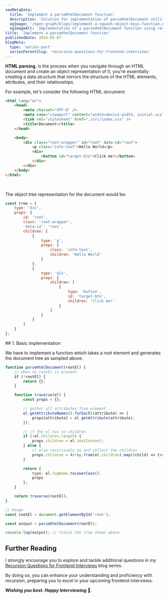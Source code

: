 ```yaml
---
seoMetaData:
  title: 'Implement a parseHtmlDocument function'
  description: 'Solution for implementation of parseHtmlDocument utility function question using recursion asked in frontend interviews.'
  ogImage: '/open-graph/blogs/implement-a-squash-object-keys-function.webp'
  ogImageAlt: 'Implementation of a parseHtmlDocument function using recursion'
title: 'Implement a parseHtmlDocument function'
publishedDate: 2024-05-07
blogMeta:
  type: 'series-part'
  seriesParentSlug: 'recursion-questions-for-frontend-interviews'
---
```


**HTML parsing**, is the process when you navigate through an HTML document and create an object representation of it, you're essentially creating a data structure that mirrors the structure of the HTML elements, attributes, and their relationships.

For example, let's consider the following HTML document:

```html title="./sampleDocument.html"
<html lang="en">
	<head>
		<meta charset="UTF-8" />
		<meta name="viewport" content="width=device-width, initial-scale=1.0" />
		<link rel="stylesheet" href="./src/index.css" />
		<title>Document</title>
	</head>

	<body>
		<div class="root-wrapper" id="root" data-id="root">
			<p class="info-text">Hello World</p>
			<div>
				<button id="target-btn">Click me!</button>
			</div>
		</div>
	</body>
</html>
```

<br />

The object tree representation for the document would be:

```js title="./src/sampleTree.js"
const tree = {
	type: 'div',
	props: {
		id: 'root',
		class: 'root-wrapper',
		'data-id': 'root',
		children: [
			{
				type: 'p',
				props: {
					class: 'info-text',
					children: 'Hello World'
				}
			},
			{
				type: 'div',
				props: {
					children: [
						{
							type: 'button',
							id: 'target-btn',
							children: 'Click me!'
						}
					]
				}
			}
		]
	}
};
```

<section>
## 1. Basic implementation

We have to implement a <InlineCode code="parseHtmlDocument()"/> function which takes a root element and generates the document tree as sampled above.

```js title="./src/parseHtmlDocument.js"
function parseHtmlDocument(rootEl) {
	// when no rootEl is present
	if (!rootEl) {
		return {};
	}

	function traverse(el) {
		const props = {};

		// gather all attributes from element
		el.getAttributeNames().forEach((attribute) => {
			props[attribute] = el.getAttribute(attribute);
		});

		// if the el has no children
		if (!el.children.length) {
			props.children = el.textContent;
		} else {
			// else recursively go and collect the children
			props.children = Array.from(el.children).map((child) => traverse(child));
		}

		return {
			type: el.tagName.toLowerCase(),
			props
		};
	}

	return traverse(rootEl);
}

// Usage
const rootEl = document.getElementById('root');

const output = parseHtmlDocument(rootEl);

console.log(output); // Yields the tree shown above
```

</section>

## Further Reading

I strongly encourage you to explore and tackle additional questions in my [Recursion Questions for Frontend Interviews](/blog/recursion-questions-for-frontend-interviews/ 'Find more question on recursion in the recursion questions for frontend interviews blog series') blog series.

By doing so, you can enhance your understanding and proficiency with recursion, preparing you to excel in your upcoming frontend interviews.

**_Wishing you best. Happy Interviewing_** 🫡.
